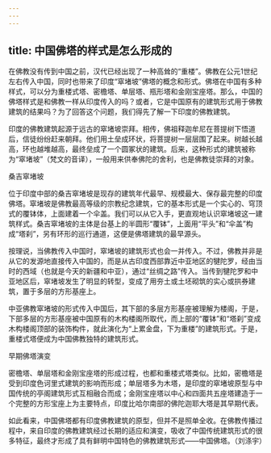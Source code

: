 ```yaml
---
---
---
```

title: 中国佛塔的样式是怎么形成的
---




在佛教没有传到中国之前，汉代已经出现了一种高耸的“重楼”。佛教在公元1世纪左右传入中国，同时也带来了印度“窣堵坡”佛塔的概念和形式。佛塔在中国有多种样式，可以分为重楼式塔、密檐塔、单层塔、瓶形塔和金刚宝座塔。那么，中国的佛塔样式是和佛教一样从印度传入的吗？或者，它是中国原有的建筑形式用于佛教建筑的结果吗？为了回答这个问题，我们得先了解一下印度的佛教建筑。

印度的佛教建筑起源于远古的窣堵坡崇拜。相传，佛祖释迦牟尼在菩提树下悟道后，信徒纷纷赶来朝拜。他们用土垒成环状，将菩提树一层层围了起来。树越长越高，环也越堆越高，最终垒成了一个圆冢状的建筑。后来，这种形式的建筑被称为“窣堵坡”（梵文的音译），一般用来供奉佛陀的舍利，也是佛教徒崇拜的对象。

桑吉窣堵坡



位于印度中部的桑吉窣堵坡是现存的建筑年代最早、规模最大、保存最完整的印度佛塔。窣堵坡是佛教最高等级的宗教纪念建筑，它的基本形式是一个实心的、穹顶式的覆钵体，上面建着一个伞盖。我们可以从它入手，更直观地认识窣堵坡这一建筑样式。桑吉窣堵坡的主体是台基上的半圆形“覆钵”，上面用“平头”和“伞盖”构成“塔刹”，另有环形的巡行通道，这便是佛塔建筑的最早源头。

按理说，当佛教传入中国时，窣堵坡的建筑形式也会一并传入。不过，佛教并非是从它的发源地直接传入中国的，而是从古印度西部靠近中亚地区的犍陀罗，经由当时的西域（也就是今天的新疆和中亚），通过“丝绸之路”传入。当传到犍陀罗和中亚地区后，窣堵坡发生了明显的转型，变成了用夯土或土坯砌筑的实心或拱券建筑，置于多层的方形基座上。

中亚佛教窣堵坡的形式传入中国后，其下部的多层方形基座被理解为楼阁，于是，下部多层的方形基座被中国原有的木构楼阁所取代，而上部的“覆钵”和“塔刹”变成木构楼阁顶部的装饰构件，就此演化为“上累金盘，下为重楼”的建筑形式。于是，重楼式塔便成为中国佛教独特的建筑形式。

早期佛塔演变



密檐塔、单层塔和金刚宝座塔的形成过程，也都和重楼式塔类似。比如，密檐塔是受到印度色诃里式建筑的影响而形成；单层塔多为木塔，是印度的窣堵坡原型与中国传统的亭阁建筑形式互相融合而成；金刚宝座塔以中心和四面共五座塔建造于一个完整的方形宝座上为主要特点，印度比哈尔南部的佛陀迦耶大塔是其早期代表。

如此看来，中国佛塔都有印度佛教建筑的原型，但并不是照单全收。在佛教传播过程中，来自印度的佛教建筑经过长期的适应和演变，吸收了中国传统建筑形式的很多特征，最终才形成了具有鲜明中国特色的佛教建筑形式——中国佛塔。（刘涤宇）